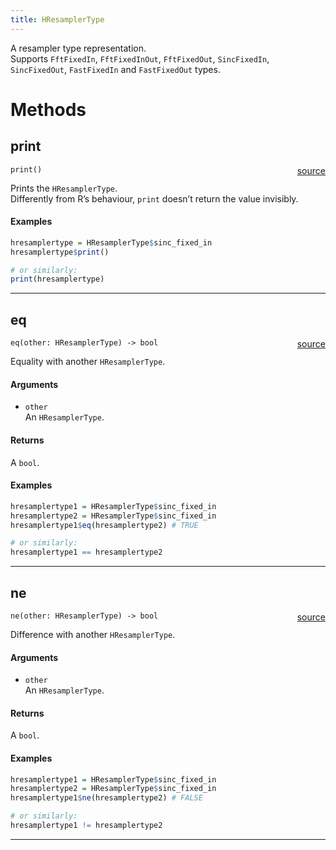 ```yaml
---
title: HResamplerType
---
```


A resampler type representation. \
Supports `FftFixedIn`, `FftFixedInOut`, `FftFixedOut`, `SincFixedIn`, `SincFixedOut`,
`FastFixedIn` and `FastFixedOut` types. \

# Methods

## print

`print()` <span style="float: right;"> [source](https://github.com/daniellga/harmonium/tree/master/r-harmonium//hresamplertype.rs#L45) </span> \

Prints the `HResamplerType`. \
Differently from R's behaviour, `print` doesn't return the value invisibly. \

#### Examples

```r
hresamplertype = HResamplerType$sinc_fixed_in
hresamplertype$print()

# or similarly:
print(hresamplertype)
```

_________

## eq

`eq(other: HResamplerType) -> bool` <span style="float: right;"> [source](https://github.com/daniellga/harmonium/tree/master/r-harmonium//hresamplertype.rs#L79) </span> \

Equality with another `HResamplerType`.

#### Arguments

* `other` \
An `HResamplerType`. \

#### Returns

A `bool`.

#### Examples

```r
hresamplertype1 = HResamplerType$sinc_fixed_in
hresamplertype2 = HResamplerType$sinc_fixed_in
hresamplertype1$eq(hresamplertype2) # TRUE

# or similarly:
hresamplertype1 == hresamplertype2
```

_________

## ne

`ne(other: HResamplerType) -> bool` <span style="float: right;"> [source](https://github.com/daniellga/harmonium/tree/master/r-harmonium//hresamplertype.rs#L114) </span> \

Difference with another `HResamplerType`.

#### Arguments

* `other` \
An `HResamplerType`. \

#### Returns

A `bool`.

#### Examples

```r
hresamplertype1 = HResamplerType$sinc_fixed_in
hresamplertype2 = HResamplerType$sinc_fixed_in
hresamplertype1$ne(hresamplertype2) # FALSE

# or similarly:
hresamplertype1 != hresamplertype2
```

_________

